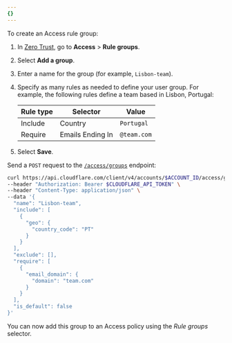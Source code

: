 ```yaml
---
{}
---
```



To create an Access rule group:

<Tabs syncKey="dashPlusAPI"> <TabItem label="Dashboard">

1. In [Zero Trust](https://one.dash.cloudflare.com), go to **Access** > **Rule groups**.
2. Select **Add a group**.
3. Enter a name for the group (for example, `Lisbon-team`).
4. Specify as many rules as needed to define your user group. For example, the following rules define a team based in Lisbon, Portugal:

   | Rule type | Selector         | Value       |
   | --------- | ---------------- | ----------- |
   | Include   | Country          | `Portugal`  |
   | Require   | Emails Ending In | `@team.com` |

5. Select **Save**.

</TabItem>

<TabItem label="API">

Send a `POST` request to the [`/access/groups`](/api/resources/zero_trust/subresources/access/subresources/groups/methods/create/) endpoint:

```bash
curl https://api.cloudflare.com/client/v4/accounts/$ACCOUNT_ID/access/groups \
--header "Authorization: Bearer $CLOUDFLARE_API_TOKEN" \
--header "Content-Type: application/json" \
--data '{
  "name": "Lisbon-team",
  "include": [
    {
      "geo": {
        "country_code": "PT"
      }
    }
  ],
  "exclude": [],
  "require": [
    {
      "email_domain": {
        "domain": "team.com"
      }
    }
  ],
  "is_default": false
}'
```

</TabItem> </Tabs>

You can now add this group to an Access policy using the _Rule groups_ selector.
